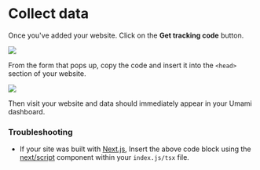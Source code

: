 # Collect data

Once you've added your website. Click on the **Get tracking code** button.

<img src="/images/v1/get-tracking-code.png" />

From the form that pops up, copy the code and insert it into the `<head>` section of your website.

<img src="/images/v1/tracking-code-form.png" />

Then visit your website and data should immediately appear in your Umami dashboard.

### Troubleshooting

- If your site was built with [Next.js](https://nextjs.org/), Insert the above code block using the [next/script](https://nextjs.org/docs/basic-features/script#usage) component within your `index.js/tsx` file.

